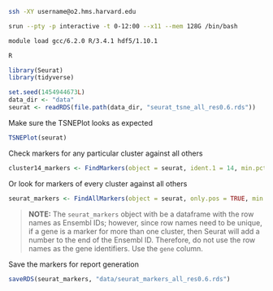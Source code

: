 ```bash
ssh -XY username@o2.hms.harvard.edu

srun --pty -p interactive -t 0-12:00 --x11 --mem 128G /bin/bash

module load gcc/6.2.0 R/3.4.1 hdf5/1.10.1

R
```

```r
library(Seurat)
library(tidyverse)

set.seed(1454944673L)
data_dir <- "data" 
seurat <- readRDS(file.path(data_dir, "seurat_tsne_all_res0.6.rds"))
```

Make sure the TSNEPlot looks as expected

```r
TSNEPlot(seurat)
```

Check markers for any particular cluster against all others

```r
cluster14_markers <- FindMarkers(object = seurat, ident.1 = 14, min.pct = 0.25)
```

Or look for markers of every cluster against all others

```r
seurat_markers <- FindAllMarkers(object = seurat, only.pos = TRUE, min.pct = 0.25, thresh.use = 0.25)
```

>**NOTE:** The `seurat_markers` object with be a dataframe with the row names as Ensembl IDs; however, since row names need to be unique, if a gene is a marker for more than one cluster, then Seurat will add a number to the end of the Ensembl ID. Therefore, do not use the row names as the gene identifiers. Use the `gene` column.

Save the markers for report generation

```r
saveRDS(seurat_markers, "data/seurat_markers_all_res0.6.rds")
```

